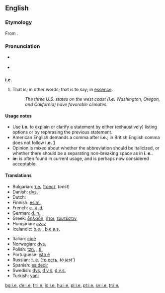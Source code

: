 {{see|ie|IE|-ie}}
==English==

===Etymology===
From {{L.}} {{term|lang=la|id est||that is}}.

===Pronunciation===
* {{a|RP|US}} {{IPA|/ˌaɪˈi:/}}
* {{audio|en-us-i.e..ogg|Audio (US)}}

==={{abbreviation}}===
'''i.e.'''

# {{context|[[initialism]]}} That is; in other words; that is to say; in [[essence]].
#: ''The three U.S. states on the west coast ('''i.e.''' Washington, Oregon, and California) have favorable climates.''

====Usage notes====
*Use '''i.e.''' to explain or clarify a statement by either (exhaustively) listing options or by rephrasing the previous statement.
*American English demands a comma after '''i.e.'''; in British English comma does not follow '''i.e.''' [http://dictionary.reference.com/help/faq/language/g58.html]
*Opinion is mixed about whether the abbreviation should be italicized, or whether there should be a separating non-breaking space as in '''i.&nbsp;e.'''.
*'''ie:''' is often found in current usage, and is perhaps now considered acceptable.

====Translations====
{{trans-top|that is}}
*Bulgarian: [[т.е.]] ([[тоест]], ''toest'')
*Danish: [[dvs.]] {{i|[[det]] [[vil]] [[sige]]}}
*Dutch: {{t|nl|d.w.z.}} {{i|[[dat]] [[wil]] [[zeggen]]}}
*Finnish: [[esim.]] {{i|[[esimerkiksi]]}}
*French: [[c.-à-d.]]
*German: [[d. h.]] {{i|[[das heißt]]}}
*Greek: [[δηλαδή]], [[ήτοι]], [[τουτέστιν]]
*Hungarian: [[azaz]]
*Icelandic: [[þ.e.]] {{i|[[það]] [[er]]}}, [[þ.e.a.s.]] {{i|[[það]] [[er]] [[að]] [[segja]]}}
{{trans-mid}}
*Italian: [[cioè]]
*Norwegian: [[dvs.]]
*Polish: [[tzn.]] {{i|[[to]] [[znaczy]]}}, [[tj.]] {{i|[[to]] [[jest]]}}
*Portuguese: [[isto é]]
*Russian: [[т. е.]] ([[то есть]], ''tó jest’'')
*Spanish: [[es decir]]
*Swedish: [[dvs]], [[d v s]], [[d.v.s.]] {{i|[[det]] [[vill]] [[säga]]}}
*Turkish: [[yani]]
{{trans-bottom}}

[[bg:i.e.]]
[[de:i.e.]]
[[fr:i.e.]]
[[io:i.e.]]
[[hu:i.e.]]
[[pl:i.e.]]
[[pt:i.e.]]
[[sv:i.e.]]
[[tr:i.e.]]